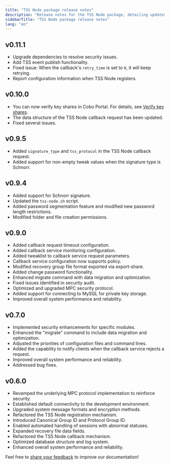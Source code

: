 ```yaml
---
title: "TSS Node package release notes"
description: "Release notes for the TSS Node package, detailing updates and new features."
sidebarTitle: "TSS Node package release notes"
lang: "en"
---
```


## v0.11.1

- Upgrade dependencies to resolve security issues.
- Add TSS event publish functionality.
- Fixed issue: When the callback's `retry_time` is set to `0`, it will keep retrying.
- Report configuration information when TSS Node registers.

## v0.10.0
- You can now verify key shares in Cobo Portal. For details, see [Verify key shares](https://manuals.cobo.com/en/portal/mpc-wallets/ocw/key-share-verification).
- The data structure of the TSS Node callback request has been updated.
- Fixed several issues.

## v0.9.5
- Added `signature_type` and `tss_protocol` in the TSS Node callback request.
- Added support for non-empty tweak values when the signature type is Schnorr.

## v0.9.4
- Added support for Schnorr signature.
- Updated the `tss-node.sh` script.
- Added password segmentation feature and modified new password length restrictions.
- Modified folder and file creation permissions.

## v0.9.0

- Added callback request timeout configuration.
- Added callback service monitoring configuration.
- Added tweaklist to callback service request parameters.
- Callback service configuration now supports policy.
- Modified recovery group file format exported via export-share.
- Added change password functionality.
- Enhanced migrate command with data migration and optimization.
- Fixed issues identified in security audit.
- Optimized and upgraded MPC security protocol.
- Added support for connecting to MySQL for private key storage.
- Improved overall system performance and reliability.

## v0.7.0

- Implemented security enhancements for specific modules.
- Enhanced the "migrate" command to include data migration and optimization.
- Adjusted the priorities of configuration files and command lines.
- Added the capability to notify clients when the callback service rejects a request.
- Improved overall system performance and reliability.
- Addressed bug fixes.

## v0.6.0

- Revamped the underlying MPC protocol implementation to reinforce security.
- Established default connectivity to the development environment.
- Upgraded system message formats and encryption methods.
- Refactored the TSS Node registration mechanism.
- Introduced Canonical Group ID and Protocol Group ID.
- Enabled automated handling of sessions with abnormal statuses.
- Expanded recovery file data fields.
- Refactored the TSS Node callback mechanism.
- Optimized database structure and log system.
- Enhanced overall system performance and reliability.


<Tip>Feel free to [share your feedback](https://forms.zohopublic.com/cobo/form/DocumentFeedbackForm/formperma/QvLOhxJv1_JMsJ-1dleZ8Itb_7rzN-LtgvsDdxosoVI) to improve our documentation!</Tip>